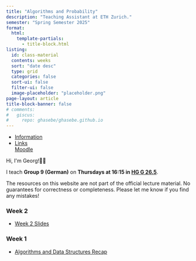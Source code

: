 ```yaml
---
title: "Algorithms and Probability"
description: "Teaching Assistant at ETH Zurich."
semester: "Spring Semester 2025"
format:
  html:
    template-partials:
      - title-block.html
listing:
  id: class-material
  contents: weeks 
  sort: "date desc"
  type: grid 
  categories: false
  sort-ui: false 
  filter-ui: false
  image-placeholder: "placeholder.png"
page-layout: article 
title-block-banner: false 
# comments:
#   giscus: 
#     repo: ghasebe/ghasebe.github.io
---
```


```{=html}
<ul class="nav nav-tabs" role="tablist">
  <li class="nav-item" role="presentation">
    <a class="nav-link active" data-bs-toggle="tab" href="#information" aria-selected="true" role="tab">Information</a>
  </li>
  <li class="nav-item dropdown">
    <a class="nav-link dropdown-toggle" data-bs-toggle="dropdown" href="#" role="button" aria-haspopup="true" aria-expanded="false">Links</a>
    <div class="dropdown-menu" style="">
      <a class="dropdown-item" href="https://moodle-app2.let.ethz.ch/course/view.php?id=24833">Moodle</a>
    </div>
  </li>
</ul>
<div id="myTabContent" class="tab-content">
  <div class="tab-pane fade active show" id="information" role="tabpanel">
    <p>Hi, I'm Georg!👋🏼</p>
    <p>I teach <strong>Group 9 (German)</strong> on <strong>Thursdays at 16:15 in <a href="https://ethz.ch/staffnet/en/service/rooms-and-buildings/rectorate-rooms/pictures/hg.html#par_slideshow_30">HG G 26.5</a></strong>.
    <p>The resources on this website are not part of the official lecture material. No guarantees for correctness or completeness. Please let me know if you find any mistakes!</p>
  </div>
</div>
```

### Week 2

- [Week 2 Slides](anp-w02-25_presented.pdf)

### Week 1

- [Algorithms and Data Structures Recap](and-recap.pdf)